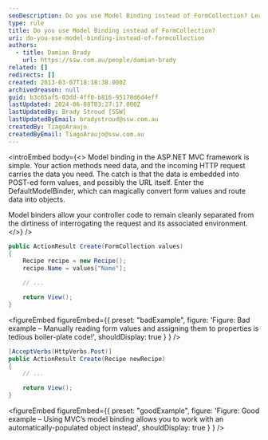 ```yaml
---
seoDescription: Do you use Model Binding instead of FormCollection? Learn how to leverage model binding in ASP.NET MVC for cleaner and more efficient code.
type: rule
title: Do you use Model Binding instead of FormCollection?
uri: do-you-use-model-binding-instead-of-formcollection
authors:
  - title: Damian Brady
    url: https://ssw.com.au/people/damian-brady
related: []
redirects: []
created: 2013-03-07T18:18:38.000Z
archivedreason: null
guid: b3c65af5-03dd-4ff0-b816-95178d6d4eff
lastUpdated: 2024-06-08T03:27:17.000Z
lastUpdatedBy: Brady Stroud [SSW]
lastUpdatedByEmail: bradystroud@ssw.com.au
createdBy: TiagoAraujo
createdByEmail: TiagoAraujo@ssw.com.au
---
```


<introEmbed
  body={<>
Model binding in the ASP.NET MVC framework is simple. Your action methods need data, and the incoming HTTP request carries the data you need. The catch is that the data is embedded into POST-ed form values, and possibly the URL itself. Enter the DefaultModelBinder, which can magically convert form values and route data into objects.

Model binders allow your controller code to remain cleanly separated from the dirtiness of interrogating the request and its associated environment.
  </>}
/>
```cs
public ActionResult Create(FormCollection values)
{
    Recipe recipe = new Recipe();
    recipe.Name = values["Name"];

    // ...

    return View();
}
```

<figureEmbed figureEmbed={{
  preset: "badExample",
  figure: 'Figure: Bad example – Manually reading form values and assigning them to properties is tedious boiler-plate code!',
  shouldDisplay: true
} } />


```cs
[AcceptVerbs(HttpVerbs.Post)]
public ActionResult Create(Recipe newRecipe)
{
    // ...

    return View();
}
```

<figureEmbed figureEmbed={{
  preset: "goodExample",
  figure: 'Figure: Good example – Using MVC’s model binding allows you to work with an automatically-populated object instead',
  shouldDisplay: true
} } />
